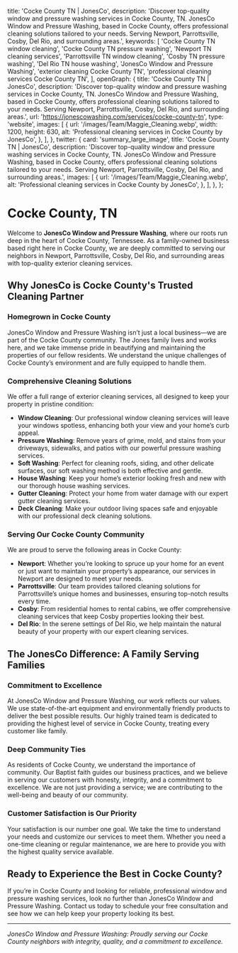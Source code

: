 
  title: 'Cocke County TN | JonesCo',
  description:
    'Discover top-quality window and pressure washing services in Cocke County, TN. JonesCo Window and Pressure Washing, based in Cocke County, offers professional cleaning solutions tailored to your needs. Serving Newport, Parrottsville, Cosby, Del Rio, and surrounding areas.',
  keywords: [
    'Cocke County TN window cleaning',
    'Cocke County TN pressure washing',
    'Newport TN cleaning services',
    'Parrottsville TN window cleaning',
    'Cosby TN pressure washing',
    'Del Rio TN house washing',
    'JonesCo Window and Pressure Washing',
    'exterior cleaning Cocke County TN',
    'professional cleaning services Cocke County TN',
  ],
  openGraph: {
    title: 'Cocke County TN | JonesCo',
    description:
      'Discover top-quality window and pressure washing services in Cocke County, TN. JonesCo Window and Pressure Washing, based in Cocke County, offers professional cleaning solutions tailored to your needs. Serving Newport, Parrottsville, Cosby, Del Rio, and surrounding areas.',
    url: 'https://jonescowashing.com/services/cocke-county-tn',
    type: 'website',
    images: [
      {
        url: '/images/Team/Maggie_Cleaning.webp',
        width: 1200,
        height: 630,
        alt: 'Professional cleaning services in Cocke County by JonesCo',
      },
    ],
  },
  twitter: {
    card: 'summary_large_image',
    title: 'Cocke County TN | JonesCo',
    description:
      'Discover top-quality window and pressure washing services in Cocke County, TN. JonesCo Window and Pressure Washing, based in Cocke County, offers professional cleaning solutions tailored to your needs. Serving Newport, Parrottsville, Cosby, Del Rio, and surrounding areas.',
    images: [
      {
        url: '/images/Team/Maggie_Cleaning.webp',
        alt: 'Professional cleaning services in Cocke County by JonesCo',
      },
    ],
  },
};

# Cocke County, TN

Welcome to **JonesCo Window and Pressure Washing**, where our roots run deep in the heart of Cocke County, Tennessee. As a family-owned business based right here in Cocke County, we are deeply committed to serving our neighbors in Newport, Parrottsville, Cosby, Del Rio, and surrounding areas with top-quality exterior cleaning services.

## Why JonesCo is Cocke County's Trusted Cleaning Partner

### Homegrown in Cocke County
JonesCo Window and Pressure Washing isn’t just a local business—we are part of the Cocke County community. The Jones family lives and works here, and we take immense pride in beautifying and maintaining the properties of our fellow residents. We understand the unique challenges of Cocke County’s environment and are fully equipped to handle them.

### Comprehensive Cleaning Solutions
We offer a full range of exterior cleaning services, all designed to keep your property in pristine condition:

- **Window Cleaning**: Our professional window cleaning services will leave your windows spotless, enhancing both your view and your home’s curb appeal.
- **Pressure Washing**: Remove years of grime, mold, and stains from your driveways, sidewalks, and patios with our powerful pressure washing services.
- **Soft Washing**: Perfect for cleaning roofs, siding, and other delicate surfaces, our soft washing method is both effective and gentle.
- **House Washing**: Keep your home’s exterior looking fresh and new with our thorough house washing services.
- **Gutter Cleaning**: Protect your home from water damage with our expert gutter cleaning services.
- **Deck Cleaning**: Make your outdoor living spaces safe and enjoyable with our professional deck cleaning solutions.

### Serving Our Cocke County Community

We are proud to serve the following areas in Cocke County:

- **Newport**: Whether you’re looking to spruce up your home for an event or just want to maintain your property’s appearance, our services in Newport are designed to meet your needs.
- **Parrottsville**: Our team provides tailored cleaning solutions for Parrottsville’s unique homes and businesses, ensuring top-notch results every time.
- **Cosby**: From residential homes to rental cabins, we offer comprehensive cleaning services that keep Cosby properties looking their best.
- **Del Rio**: In the serene settings of Del Rio, we help maintain the natural beauty of your property with our expert cleaning services.

## The JonesCo Difference: A Family Serving Families

### Commitment to Excellence
At JonesCo Window and Pressure Washing, our work reflects our values. We use state-of-the-art equipment and environmentally friendly products to deliver the best possible results. Our highly trained team is dedicated to providing the highest level of service in Cocke County, treating every customer like family.

### Deep Community Ties
As residents of Cocke County, we understand the importance of community. Our Baptist faith guides our business practices, and we believe in serving our customers with honesty, integrity, and a commitment to excellence. We are not just providing a service; we are contributing to the well-being and beauty of our community.

### Customer Satisfaction is Our Priority
Your satisfaction is our number one goal. We take the time to understand your needs and customize our services to meet them. Whether you need a one-time cleaning or regular maintenance, we are here to provide you with the highest quality service available.

## Ready to Experience the Best in Cocke County?

If you’re in Cocke County and looking for reliable, professional window and pressure washing services, look no further than JonesCo Window and Pressure Washing. Contact us today to schedule your free consultation and see how we can help keep your property looking its best.

---

*JonesCo Window and Pressure Washing: Proudly serving our Cocke County neighbors with integrity, quality, and a commitment to excellence.*
